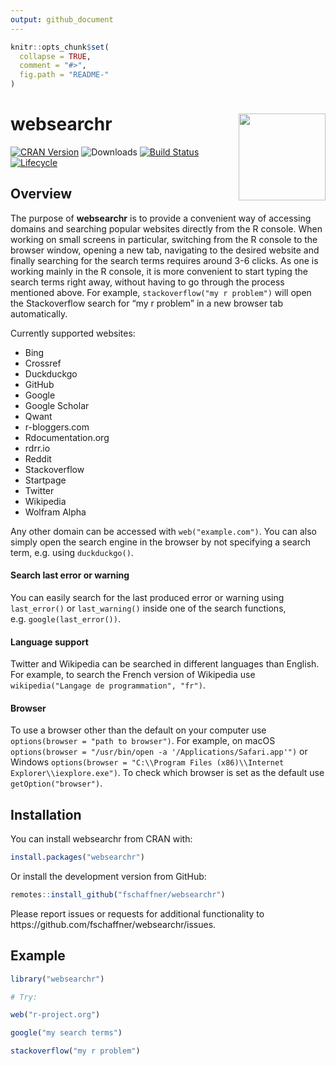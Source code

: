 ```yaml
---
output: github_document
---
```


<!-- README.md is generated from README.Rmd. Please edit that file -->

```r
knitr::opts_chunk$set(
  collapse = TRUE,
  comment = "#>",
  fig.path = "README-"
)
```

# websearchr <a href='https://florianschaffner.com/websearchr'><img src='man/figures/websearchr.png' align="right" height="139" /></a>

[![CRAN Version](https://www.r-pkg.org/badges/version/websearchr)](https://cran.r-project.org/package=websearchr)
![Downloads](https://cranlogs.r-pkg.org/badges/websearchr)
[![Build Status](https://travis-ci.org/fschaffner/websearchr.svg?branch=master)](https://travis-ci.org/fschaffner/websearchr)
[![Lifecycle](https://img.shields.io/badge/lifecycle-stable-brightgreen.svg)](https://www.tidyverse.org/lifecycle/#stable)



## Overview

The purpose of **websearchr** is to provide a convenient way of accessing domains and searching popular websites directly from the R console. When working on small screens in particular, switching from the R console to the browser window, opening a new tab, navigating to the desired website and finally searching for the search terms requires around 3-6 clicks. As one is working mainly in the R console, it is more convenient to start typing the search terms right away, without having to go through the process mentioned above. For example, `stackoverflow("my r problem")` will open the Stackoverflow search for "my r problem" in a new browser tab automatically.

Currently supported websites:

* Bing
* Crossref
* Duckduckgo
* GitHub
* Google
* Google Scholar
* Qwant
* r-bloggers.com
* Rdocumentation.org
* rdrr.io
* Reddit
* Stackoverflow
* Startpage
* Twitter
* Wikipedia
* Wolfram Alpha

Any other domain can be accessed with `web("example.com")`. You can also simply open the search engine in the browser by not specifying a search term, e.g. using `duckduckgo()`.



#### Search last error or warning

You can easily search for the last produced error or warning using `last_error()` or `last_warning()` inside one of the search functions, e.g. `google(last_error())`. 



#### Language support

Twitter and Wikipedia can be searched in different languages than English. For example, to search the French version of Wikipedia use `wikipedia("Langage de programmation", "fr")`. 



#### Browser

To use a browser other than the default on your computer use `options(browser = "path to browser")`. For example, on macOS `options(browser = "/usr/bin/open -a '/Applications/Safari.app'")` or Windows `options(browser = "C:\\Program Files (x86)\\Internet Explorer\\iexplore.exe")`. To check which browser is set as the default use `getOption("browser")`.



## Installation

You can install websearchr from CRAN with:
```r
install.packages("websearchr")
```

Or install the development version from GitHub:
```r
remotes::install_github("fschaffner/websearchr")
```

Please report issues or requests for additional functionality to https://github.com/fschaffner/websearchr/issues.



## Example

```r
library("websearchr")

# Try:

web("r-project.org")

google("my search terms")

stackoverflow("my r problem")
```
